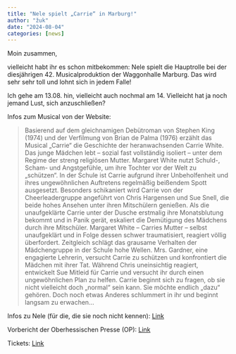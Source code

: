 ```yaml
---
title: "Nele spielt „Carrie“ in Marburg!"
author: "žuk"
date: "2024-08-04"
categories: [news]
---
```


Moin zusammen,

vielleicht habt ihr es schon mitbekommen: Nele spielt die Hauptrolle bei der diesjährigen 42. Musicalproduktion der Waggonhalle Marburg. Das wird sehr sehr toll und lohnt sich in jedem Falle!

Ich gehe am 13.08. hin, vielleicht auch nochmal am 14. Vielleicht hat ja noch jemand Lust, sich anzuschließen?

Infos zum Musical von der Website:

> Basierend auf dem gleichnamigen Debütroman von Stephen King (1974) und der Verfilmung von Brian de Palma (1976) erzählt das Musical „Carrie“ die Geschichte der heranwachsenden Carrie White. Das junge Mädchen lebt – sozial fast vollständig isoliert – unter dem Regime der streng religiösen Mutter. Margaret White nutzt Schuld-, Scham- und Angstgefühle, um ihre Tochter vor der Welt zu „schützen“. In der Schule ist Carrie aufgrund ihrer Unbeholfenheit und ihres ungewöhnlichen Auftretens regelmäßig beißendem Spott ausgesetzt. Besonders schikaniert wird Carrie von der Cheerleadergruppe angeführt von Chris Hargensen und Sue Snell, die beide hohes Ansehen unter ihren Mitschülern genießen. Als die unaufgeklärte Carrie unter der Dusche erstmalig ihre Monatsblutung bekommt und in Panik gerät, eskaliert die Demütigung des Mädchens durch ihre Mitschüler. Margaret White – Carries Mutter – selbst unaufgeklärt und in Folge dessen schwer traumatisiert, reagiert völlig überfordert. Zeitgleich schlägt das grausame Verhalten der Mädchengruppe in der Schule hohe Wellen. Mrs. Gardner, eine engagierte Lehrerin, versucht Carrie zu schützen und konfrontiert die Mädchen mit ihrer Tat. Während Chris uneinsichtig reagiert, entwickelt Sue Mitleid für Carrie und versucht ihr durch einen ungewöhnlichen Plan zu helfen. Carrie beginnt sich zu fragen, ob sie nicht vielleicht doch „normal“ sein kann. Sie möchte endlich „dazu“ gehören. Doch noch etwas Anderes schlummert in ihr und beginnt langsam zu erwachen…

Infos zu Nele (für die, die sie noch nicht kennen): [Link](https://www.musicalwaggonhalle.de/personen/nele-schuessler/)

Vorbericht der Oberhessischen Presse (OP): [Link](https://www.musicalwaggonhalle.de/wp-content/uploads/2023/12/Ostkreis-01.08.2024-Seite-25.pdf)

Tickets: [Link](https://www.waggonhalle.de/event/carrie-das-musical/)
